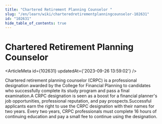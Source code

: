 ```yaml
---
title: "Chartered Retirement Planning Counselor "
slug: "/en/learn/wiki/charteredretirementplanningcounselor-102631"
id: "102631"
hide_table_of_contents: true
---
```



# Chartered Retirement Planning Counselor 

<ArticleMeta id={102631} updatedAt={'2023-09-26 13:59:02'} />
<div className='border-solid border-b border-t-0 my-4 border-[var(--ifm-color-gray-300)]' />

Chartered retirement planning counselor (CRPC) is a professional designation awarded by the College for Financial Planning to candidates who successfully complete its study program and pass a final examination.A CRPC designation is seen as a boost for a financial planner's job opportunities, professional reputation, and pay prospects.Successful applicants earn the right to use the CRPC designation with their names for two years. Every two years, CRPC professionals must complete 16 hours of continuing education and pay a small fee to continue using the designation.
